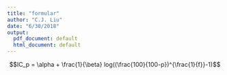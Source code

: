 ```yaml
---
title: "formular"
author: "C.J. Liu"
date: "6/30/2018"
output:
  pdf_document: default
  html_document: default
---
```




$$IC_p = \alpha + \frac{1}{\beta} log((\frac{100}{100-p})^{\frac{1}{f}}-1)$$